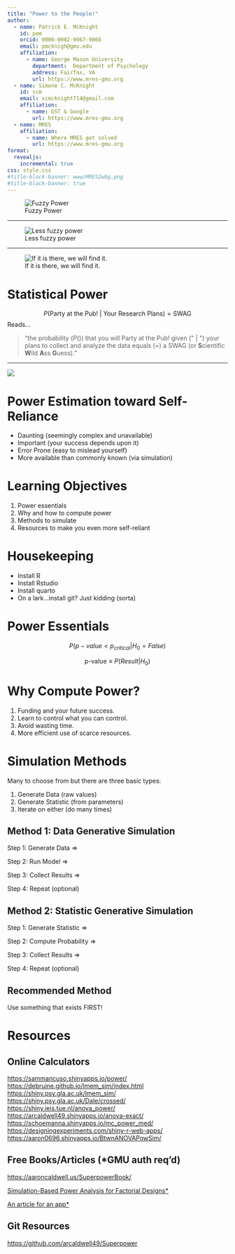 ```yaml
---
title: "Power to the People!"
author: 
  - name: Patrick E. McKnight
    id: pem
    orcid: 0000-0002-9067-9066
    email: pmcknigh@gmu.edu
    affiliation: 
      - name: George Mason University
        department:  Department of Psychology
        address: Fairfax, VA
        url: https://www.mres-gmu.org
  - name: Simone C. McKnight
    id: scm
    email: scmcknight714@gmail.com
    affiliation:
      - name: GST & Google
        url: https://www.mres-gmu.org
  - name: MRES
    affiliation:
      - name: Where MRES get solved
        url: https://www.mres-gmu.org
format: 
  revealjs:
    incremental: true
css: style.css
#title-block-banner: www/MRES2wbg.png
#title-block-banner: true
---
```



![Fuzzy Power](www/DALL·E%202023-11-09%2019.26.11%20-%20impressionist%20water%20color%20of%20a%20man%20walking%20on%20the%20beach%20with%20a%20metal%20detector.png)

------------------------------------------------------------------------

![Less fuzzy power](www/DALL·E%202023-11-09%2019.43.45%20-%20pencil%20and%20water%20color%20of%20a%20man%20in%20shorts%20with%20a%20floppy%20hat%20walking%20on%20the%20beach%20with%20a%20metal%20detector.png)

------------------------------------------------------------------------

![If it is there, we will find it.](www/Robot-Minesweeper-Invented-by-University-of-Coimbra-420496-2.jpg)

# Statistical Power

$$
P(\mbox{Party at the Pub! | Your Research Plans}) = \mbox{SWAG}
$$ Reads...

> "the probability ($P()$) that you will $\mbox{Party at the Pub!}$ given ($\mbox{" | "}$) your plans to collect and analyze the data equals ($=$) a SWAG (or **S**cientific **W**ild **A**ss **G**uess)."

------------------------------------------------------------------------

![](https://permaculturevisions.com/wp-content/uploads/2016/11/self-sufficiency-vs-self-reliance-e1478951707569.jpg)

# Power Estimation toward Self-Reliance

-   Daunting (seemingly complex and unavailable)
-   Important (your success depends upon it)
-   Error Prone (easy to mislead yourself)
-   More available than commonly known (via simulation)

# Learning Objectives

1.  Power essentials
2.  Why and how to compute power
3.  Methods to simulate
4.  Resources to make you even more self-reliant

# Housekeeping

-   Install R
-   Install Rstudio
-   Install quarto
-   On a lark...install git? Just kidding (sorta)

# Power Essentials

$$
P(p-value < p_{critical} | H_0 = False)
$$

$$
\mbox{p-value} \equiv P(Result | H_0)
$$

# Why Compute Power?

1.  Funding and your future success.
2.  Learn to control what you can control.
3.  Avoid wasting time.
4.  More efficient use of scarce resources.

# Simulation Methods

Many to choose from but there are three basic types:

1.  Generate Data (raw values)
2.  Generate Statistic (from parameters)
3.  Iterate on either (do many times)

## Method 1: Data Generative Simulation

Step 1: Generate Data $\Rightarrow$

Step 2: Run Model $\Rightarrow$

Step 3: Collect Results $\Rightarrow$

Step 4: Repeat (optional)

## Method 2: Statistic Generative Simulation

Step 1: Generate Statistic $\Rightarrow$

Step 2: Compute Probability $\Rightarrow$

Step 3: Collect Results $\Rightarrow$

Step 4: Repeat (optional)


## Recommended Method

Use something that exists FIRST!

# Resources

## Online Calculators
<https://sammancuso.shinyapps.io/power/>
<https://debruine.github.io/lmem_sim/index.html>
<https://shiny.psy.gla.ac.uk/lmem_sim/>
<https://shiny.psy.gla.ac.uk/Dale/crossed/>
<https://shiny.ieis.tue.nl/anova_power/>
<https://arcaldwell49.shinyapps.io/anova-exact/>
<https://schoemanna.shinyapps.io/mc_power_med/>
<https://designingexperiments.com/shiny-r-web-apps/>
<https://aaron0696.shinyapps.io/BtwnANOVAPowSim/>

## Free Books/Articles (*GMU auth req'd)
<https://aaroncaldwell.us/SuperpowerBook/>

[Simulation-Based Power Analysis for Factorial Designs*](https://journals-sagepub-com.mutex.gmu.edu/doi/10.1177/2515245920951503)

[An article for an app*](https://journals-sagepub-com.mutex.gmu.edu/doi/full/10.1177/2515245920978738)

## Git Resources

<https://github.com/arcaldwell49/Superpower>
